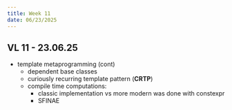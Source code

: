 ```yaml
---
title: Week 11
date: 06/23/2025
---
```


## VL 11 - 23.06.25
  
* template metaprogramming (cont)
  * dependent base classes
  * curiously recurring template pattern (**CRTP**)
  * compile time computations:
    * classic implementation vs more modern was done with constexpr
    * SFINAE